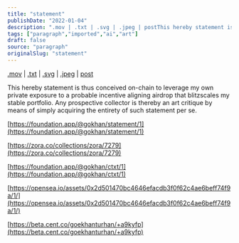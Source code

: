 ```yaml
---
title: "statement"
publishDate: "2022-01-04"
description: ".mov | .txt | .svg | .jpeg | postThis hereby statement is thus conceived on-chain to leverage my own private exposure to a probable incentive alignin......"
tags: ["paragraph","imported","ai","art"]
draft: false
source: "paragraph"
originalSlug: "statement"
---
```


[.mov](https://foundation.app/@gokhan/statement/1) | [.txt](https://zora.co/collections/zora/7279) | [.svg](https://opensea.io/assets/0x2d501470bc4646efacdb3f0f62c4ae6beff74f9a/1/) | [.jpeg](https://foundation.app/@gokhan/ctxt/1) | [post](https://beta.cent.co/goekhanturhan/+a9kyfp)

This hereby statement is thus conceived on-chain to leverage my own private exposure to a probable incentive aligning airdrop that blitzscales my stable portfolio. Any prospective collector is thereby an art critique by means of simply acquiring the entirety of such statement per se.

[https://foundation.app/@gokhan/statement/1](https://foundation.app/@gokhan/statement/1)

[https://zora.co/collections/zora/7279](https://zora.co/collections/zora/7279)

[https://foundation.app/@gokhan/ctxt/1](https://foundation.app/@gokhan/ctxt/1)

[https://opensea.io/assets/0x2d501470bc4646efacdb3f0f62c4ae6beff74f9a/1/](https://opensea.io/assets/0x2d501470bc4646efacdb3f0f62c4ae6beff74f9a/1/)

[https://beta.cent.co/goekhanturhan/+a9kyfp](https://beta.cent.co/goekhanturhan/+a9kyfp)